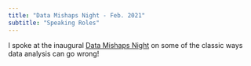 ```yaml
---
title: "Data Mishaps Night - Feb. 2021"
subtitle: "Speaking Roles"
---
```


I spoke at the inaugural [Data Mishaps Night](https://datamishapsnight.com/past-events/2021-event/) on some of the classic ways data analysis can go wrong!

